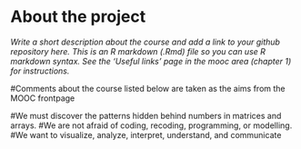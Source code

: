 
# About the project

*Write a short description about the course and add a link to your github repository here. This is an R markdown (.Rmd) file so you can use R markdown syntax. See the 'Useful links' page in the mooc area (chapter 1) for instructions.*

#Comments about the course listed below are taken as the aims from the MOOC frontpage

#We must discover the patterns hidden behind numbers in matrices and arrays.
#We are not afraid of coding, recoding, programming, or modelling.
#We want to visualize, analyze, interpret, understand, and communicate
